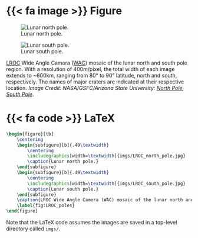 ::: {.column-page-right}
::: {.panel-tabset}

# {{< fa image >}} Figure

::: {#fig-LROC_poles layout-ncol=2}
![Lunar north pole.](imgs/LROC_poles/LROC_north_pole.jpg){#fig-LROC_north_pole}

![Lunar south pole.](imgs/LROC_poles/LROC_south_pole.jpg){#fig-LROC_south_pole}

[LROC](/documentation/acronyms.qmd) Wide Angle Camera ([WAC](/documentation/acronyms.qmd)) mosaic of the lunar north and south pole region. With a resolution of 400m/pixel, the total width of each image extends to ~600km, ranging from 80° to 90° latitude, north and south, respectively. The names of major craters are indicated at their respective location. _Image Credit: NASA/GSFC/Arizona State University: [North Pole](http://lroc.sese.asu.edu/posts/242), [South Pole](http://lroc.sese.asu.edu/posts/237>)_.
:::

# {{< fa code >}} LaTeX
```latex
\begin{figure}[tb]
    \centering
    \begin{subfigure}[b]{.49\textwidth}
        \centering
        \includegraphics[width=\textwidth]{imgs/LROC_north_pole.jpg}
        \caption{Lunar north pole.}
    \end{subfigure}
    \begin{subfigure}[b]{.49\textwidth}
        \centering
        \includegraphics[width=\textwidth]{imgs/LROC_south_pole.jpg}
        \caption{Lunar south pole.}
    \end{subfigure}
    \caption{LROC Wide Angle Camera (WAC) mosaic of the lunar north and south pole region. With a resolution of $\SI{400}{\metre\per px}$, the total width of each image extends to $\sim\SI{600}{\kilo\metre}$, ranging from $\SI{80}{\degree}$ to $\SI{90}{\degree}$ latitude, north and south, respectively. The names of major craters are indicated at their respective location. \emph{Image Credit: NASA/GSFC/Arizona State University.}\footnote{North Pole: \url{http://lroc.sese.asu.edu/posts/242}. South Pole: \url{http://lroc.sese.asu.edu/posts/237}.}}
    \label{fig:LROC_poles}
\end{figure}
```

Note that the LaTeX code assumes the images are saved in a top-level directory called `imgs/`.
:::
:::